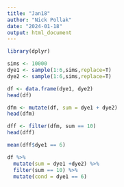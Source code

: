```yaml
---
title: "Jan18"
author: "Nick Pollak"
date: "2024-01-18"
output: html_document
---
```


```r
library(dplyr)
```


```r
sims <- 10000
dye1 <- sample(1:6,sims,replace=T)
dye2 <- sample(1:6,sims,replace=T)
```

```r
df <- data.frame(dye1, dye2)
head(df)
```

```r
dfm <- mutate(df, sum = dye1 + dye2)
head(dfm)
```

```r
dff <- filter(dfm, sum == 10)
head(dff)
```

```r
mean(dff$dye1 == 6)
```

```r
df %>%
  mutate(sum = dye1 +dye2) %>%
  filter(sum == 10) %>%
  mutate(cond = dye1 == 6)
```



